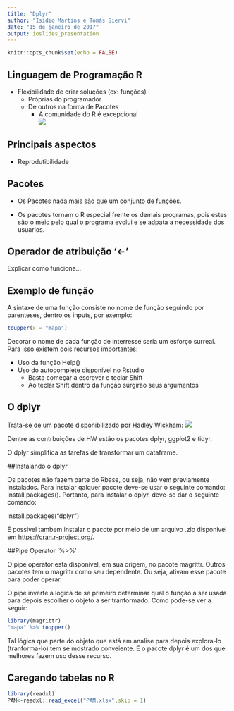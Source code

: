 ```yaml
---
title: "Dplyr"
author: "Isidio Martins e Tomás Siervi"
date: "15 de janeiro de 2017"
output: ioslides_presentation
---
```


```r
knitr::opts_chunk$set(echo = FALSE)
```

## Linguagem de Programação R

* Flexibilidade de criar soluções (ex: funções)
    + Próprias do programador
    + De outros na forma de Pacotes
        - A comunidade do R é excepcional  
        ![](http://blog.grio.com/wp-content/uploads/2012/09/stackoverflow.png)

## Principais aspectos

- Reprodutibilidade

## Pacotes
* Os Pacotes nada mais são que um conjunto de funções.

* Os pacotes tornam o R especial frente os demais programas, pois estes são o meio pelo qual o programa evolui e se adpata a necessidade dos usuarios.

## Operador de atribuição '<-'

Explicar como funciona...

## Exemplo de função

A sintaxe de uma função consiste no nome de função seguindo por parenteses, dentro os inputs, por exemplo:

```r
toupper(x = "mapa")
```

Decorar o nome de cada função de interresse seria um esforço surreal. Para isso existem dois recursos importantes:

* Uso da função Help()
* Uso do autocomplete disponível no Rstudio
    - Basta começar a escrever e teclar Shift
    - Ao teclar Shift dentro da função surgirão seus argumentos

## O dplyr

Trata-se de um pacote disponibilizado por Hadley Wickham:
![](https://pbs.twimg.com/profile_images/677589103710306304/m56O6Wgf.jpg)

Dentre as contrbuições de HW estão os pacotes dplyr, ggplot2 e tidyr.

O dplyr simplifica as tarefas de transformar um dataframe.

##Instalando o dplyr

Os pacotes não fazem parte do Rbase, ou seja, não vem previamente instalados. Para instalar qalquer pacote deve-se usar o seguinte comando: install.packages(). Portanto, para instalar o dplyr, deve-se dar o seguinte comando:

install.packages("dplyr")

É possivel tambem instalar o pacote por meio de um arquivo .zip disponivel em <https://cran.r-project.org/>.

##Pipe Operator '%>%'

O pipe operator esta disponivel, em sua origem, no pacote magrittr. Outros pacotes tem o magrittr como seu dependente. Ou seja, ativam esse pacote para poder operar.

O pipe inverte a logica de se primeiro determinar qual o função a ser usada para depois escolher o objeto a ser tranformado. Como pode-se ver a seguir:

```r
library(magrittr)
"mapa" %>% toupper()
```

Tal lógica que parte do objeto que está em analise para depois explora-lo (tranforma-lo) tem se mostrado conveiente. E o pacote dplyr é um dos que melhores fazem uso desse recurso.

## Caregando tabelas no R

```r
library(readxl)
PAM<-readxl::read_excel("PAM.xlsx",skip = 1)
```





